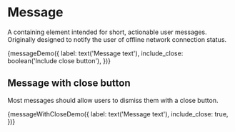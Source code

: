 
<!-- @TODO Generate an example of a message with a decorative icon. -->

<Meta title="Components/Message" decorators={[withKnobs]} />

# Message

A containing element intended for short, actionable user messages. Originally
designed to notify the user of offline network connection status.

<Preview>
  <Story name="Default" height="120px">
    {messageDemo({
      label: text('Message text'),
      include_close: boolean('Include close button'),
    })}
  </Story>
</Preview>

## Message with close button

Most messages should allow users to dismiss them with a close button.

<Preview>
  <Story name="With Close Button" height="120px">
    {messageWithCloseDemo({
      label: text('Message text'),
      include_close: true,
    })}
  </Story>
</Preview>
